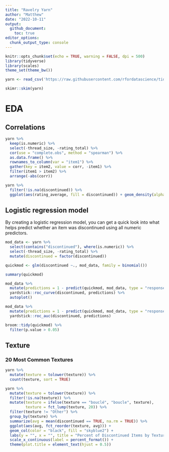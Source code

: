 ```yaml
---
title: "Ravelry Yarn"
author: "Matthew"
date: "2022-10-11"
output: 
  github_document:
    toc: true
editor_options: 
  chunk_output_type: console
---
```


```r
knitr::opts_chunk$set(echo = TRUE, warning = FALSE, dpi = 500)
library(tidyverse)
library(scales)
theme_set(theme_bw())
```

```r
yarn <- read_csv('https://raw.githubusercontent.com/rfordatascience/tidytuesday/master/data/2022/2022-10-11/yarn.csv')
```

```r
skimr::skim(yarn)
```

# EDA
## Correlations
```r
yarn %>% 
  keep(is.numeric) %>% 
  select(-thread_size, -rating_total) %>% 
  cor(use = "complete.obs", method = "spearman") %>% 
  as.data.frame() %>% 
  rownames_to_column(var = "item1") %>% 
  gather(key = item2, value = corr, -item1) %>% 
  filter(item1 > item2) %>% 
  arrange(-abs(corr))
```

```r
yarn %>% 
  filter(!is.na(discontinued)) %>% 
  ggplot(aes(rating_average, fill = discontinued)) + geom_density(alpha = 0.5)
```

## Logistic regression model 

By creating a logistic regression model, you can get a quick look into what helps predict whether an item was discontinued using all numeric predictors. 

```r
mod_data <- yarn %>% 
  select(contains("discontinued"), where(is.numeric)) %>% 
  select(-thread_size, -rating_total) %>% 
  mutate(discontinued = factor(discontinued))

quickmod <- glm(discontinued ~., mod_data, family = binomial())

summary(quickmod)
```

```r
mod_data %>% 
  mutate(predictions = 1 - predict(quickmod, mod_data, type = "response")) %>% 
  yardstick::roc_curve(discontinued, predictions) %>% 
  autoplot()

mod_data %>% 
  mutate(predictions = 1 - predict(quickmod, mod_data, type = "response")) %>% 
  yardstick::roc_auc(discontinued, predictions)
```

```r
broom::tidy(quickmod) %>% 
  filter(p.value > 0.05)
```

## Texture
### 20 Most Common Textures
```r
yarn %>% 
  mutate(texture = tolower(texture)) %>% 
  count(texture, sort = TRUE)

yarn %>% 
  mutate(texture = tolower(texture)) %>% 
  filter(!is.na(texture)) %>% 
  mutate(texture = ifelse(texture == "bouclé", "boucle", texture),
         texture = fct_lump(texture, 20)) %>% 
  filter(texture != "Other") %>% 
  group_by(texture) %>% 
  summarize(avg = mean(discontinued == TRUE, na.rm = TRUE)) %>% 
  ggplot(aes(avg, fct_reorder(texture, avg))) +
  geom_col(color = "black", fill = "skyblue2") +
  labs(y = "", x = "", title = "Percent of Discontinued Items by Texture") +
  scale_x_continuous(label = percent_format()) +
  theme(plot.title = element_text(hjust = 0.5))
```

